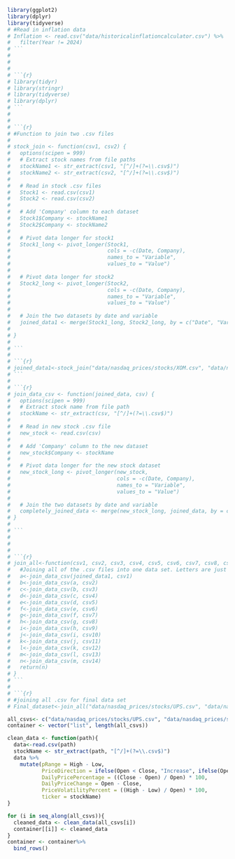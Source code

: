 ```r
library(ggplot2)
library(dplyr)
library(tidyverse)
# #Read in inflation data 
# Inflation <- read.csv("data/historicalinflationcalculator.csv") %>% 
#   filter(Year != 2024)
# ```
# 
# 
# 
# ```{r}
# library(tidyr)
# library(stringr)
# library(tidyverse)
# library(dplyr)
# ```
# 
# 
# ```{r}
# #Function to join two .csv files
# 
# stock_join <- function(csv1, csv2) {
#   options(scipen = 999)
#   # Extract stock names from file paths
#   stockName1 <- str_extract(csv1, "[^/]+(?=\\.csv$)")
#   stockName2 <- str_extract(csv2, "[^/]+(?=\\.csv$)")
#   
#   # Read in stock .csv files
#   Stock1 <- read.csv(csv1)
#   Stock2 <- read.csv(csv2)
#   
#   # Add 'Company' column to each dataset
#   Stock1$Company <- stockName1
#   Stock2$Company <- stockName2
#   
#   # Pivot data longer for stock1
#   Stock1_long <- pivot_longer(Stock1, 
#                               cols = -c(Date, Company),  
#                               names_to = "Variable", 
#                               values_to = "Value")
#   
#   # Pivot data longer for stock2
#   Stock2_long <- pivot_longer(Stock2, 
#                               cols = -c(Date, Company),  
#                               names_to = "Variable", 
#                               values_to = "Value")
#   
#   # Join the two datasets by date and variable
#   joined_data1 <- merge(Stock1_long, Stock2_long, by = c("Date", "Variable"), suffixes = c(paste0("_", stockName1), paste0("_", stockName2)))
#   
# }
# 
# ```
# 
# ```{r}
# joined_data1<-stock_join("data/nasdaq_prices/stocks/XOM.csv", "data/nasdaq_prices/stocks/SHW.csv")
# ```
# 
# ```{r}
# join_data_csv <- function(joined_data, csv) {
#   options(scipen = 999)
#   # Extract stock name from file path
#   stockName <- str_extract(csv, "[^/]+(?=\\.csv$)")
#   
#   # Read in new stock .csv file
#   new_stock <- read.csv(csv)
#   
#   # Add 'Company' column to the new dataset
#   new_stock$Company <- stockName
#   
#   # Pivot data longer for the new stock dataset
#   new_stock_long <- pivot_longer(new_stock, 
#                                  cols = -c(Date, Company),  
#                                  names_to = "Variable", 
#                                  values_to = "Value")
#   
#   # Join the two datasets by date and variable
#   completely_joined_data <- merge(new_stock_long, joined_data, by = c("Date", "Variable"), suffixes = c(paste0("_", stockName), ""))
# }
# 
# ```
# 
# 
# 
# ```{r}
# join_all<-function(csv1, csv2, csv3, csv4, csv5, csv6, csv7, csv8, csv9, csv10, csv11, csv12, csv13, csv14){
#   #Joining all of the .csv files into one data set. Letters are just placeholders
#   a<-join_data_csv(joined_data1, csv1)
#   b<-join_data_csv(a, csv2)
#   c<-join_data_csv(b, csv3)  
#   d<-join_data_csv(c, csv4)
#   e<-join_data_csv(d, csv5)
#   f<-join_data_csv(e, csv6)
#   g<-join_data_csv(f, csv7)  
#   h<-join_data_csv(g, csv8)
#   i<-join_data_csv(h, csv9)
#   j<-join_data_csv(i, csv10)
#   k<-join_data_csv(j, csv11)  
#   l<-join_data_csv(k, csv12)
#   m<-join_data_csv(l, csv13)
#   n<-join_data_csv(m, csv14)
#   return(n)
# }
# ```
# 
# ```{r}
# #joining all .csv for final data set
# Final_dataset<-join_all("data/nasdaq_prices/stocks/UPS.csv", "data/nasdaq_prices/stocks/MMM.csv", "data/nasdaq_prices/stocks/AEP.csv", "data/nasdaq_prices/stocks/UNH.csv", "data/nasdaq_prices/stocks/JPM.csv", "data/nasdaq_prices/stocks/AMZN.csv", "data/nasdaq_prices/stocks/MC.csv", "data/nasdaq_prices/stocks/KO.csv", "data/nasdaq_prices/stocks/PG.csv", "data/nasdaq_prices/stocks/AAPL.csv", "data/nasdaq_prices/stocks/MSFT.csv", "data/nasdaq_prices/stocks/GOOG.csv", "data/nasdaq_prices/stocks/AMT.csv", "data/nasdaq_prices/stocks/SPG.csv")
```

```r
all_csvs<- c("data/nasdaq_prices/stocks/UPS.csv", "data/nasdaq_prices/stocks/MMM.csv", "data/nasdaq_prices/stocks/AEP.csv", "data/nasdaq_prices/stocks/UNH.csv", "data/nasdaq_prices/stocks/JPM.csv", "data/nasdaq_prices/stocks/AMZN.csv", "data/nasdaq_prices/stocks/MC.csv", "data/nasdaq_prices/stocks/KO.csv", "data/nasdaq_prices/stocks/PG.csv", "data/nasdaq_prices/stocks/AAPL.csv", "data/nasdaq_prices/stocks/MSFT.csv", "data/nasdaq_prices/stocks/GOOG.csv", "data/nasdaq_prices/stocks/AMT.csv", "data/nasdaq_prices/stocks/SPG.csv", "data/nasdaq_prices/stocks/XOM.csv", "data/nasdaq_prices/stocks/SHW.csv")
container <- vector("list", length(all_csvs))

clean_data <- function(path){
  data<-read.csv(path)
  stockName <- str_extract(path, "[^/]+(?=\\.csv$)")
  data %>%
    mutate(pRange = High - Low,
           PriceDirection = ifelse(Open < Close, "Increase", ifelse(Open > Close, "Decrease", "No Change")),
           DailyPricePercentage = ((Close - Open) / Open) * 100,
           DailyPriceChange = Open - Close,
           PriceVolatilityPercent = ((High - Low) / Open) * 100, 
           ticker = stockName)
}

for (i in seq_along(all_csvs)){
  cleaned_data <- clean_data(all_csvs[i])
  container[[i]] <- cleaned_data
}
container <- container%>%
  bind_rows()
```


